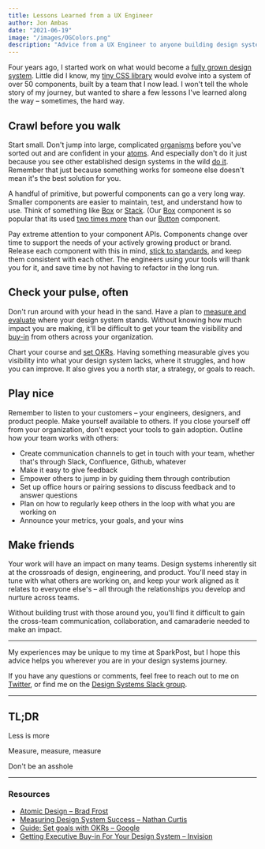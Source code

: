 ```yaml
---
title: Lessons Learned from a UX Engineer
author: Jon Ambas
date: "2021-06-19"
image: "/images/OGColors.png"
description: "Advice from a UX Engineer to anyone building design systems"
---
```


Four years ago, I started work on what would become a [fully grown design system](http://design.sparkpost.com/). Little did I know, my [tiny CSS library](https://github.com/SparkPost/styles) would evolve into a system of over 50 components, built by a team that I now lead. I won't tell the whole story of my journey, but wanted to share a few lessons I've learned along the way – sometimes, the hard way.

## Crawl before you walk

Start small. Don't jump into large, complicated [organisms](https://bradfrost.com/blog/post/atomic-web-design/#organisms) before you've sorted out and are confident in your [atoms](https://bradfrost.com/blog/post/atomic-web-design/#atoms). And especially don't do it just because you see other established design systems in the wild [do it](https://polaris.shopify.com/components/structure/page#navigation). Remember that just because something works for someone else doesn't mean it's the best solution for you.

A handful of primitive, but powerful components can go a very long way. Smaller components are easier to maintain, test, and understand how to use. Think of something like [Box](https://seek-oss.github.io/braid-design-system/components/Box) or [Stack](https://seek-oss.github.io/braid-design-system/components/Stack). (Our [Box](https://design.sparkpost.com/components/box/api) component is so popular that its used [two times more](https://ux-okr-dashboard.netlify.app/) than our [Button](https://design.sparkpost.com/components/button/api) component.

Pay extreme attention to your component APIs. Components change over time to support the needs of your actively growing product or brand. Release each component with this in mind, [stick to standards](https://jonambas.com/posts/component-api-standards), and keep them consistent with each other. The engineers using your tools will thank you for it, and save time by not having to refactor in the long run.

## Check your pulse, often

Don't run around with your head in the sand. Have a plan to [measure and evaluate](https://medium.com/eightshapes-llc/measuring-design-system-success-d0513a93dd96) where your design system stands. Without knowing how much impact you are making, it'll be difficult to get your team the visibility and [buy-in](https://www.invisionapp.com/inside-design/getting-executive-ok-design-system/) from others across your organization.

Chart your course and [set OKRs](https://www.whatmatters.com/resources/google-okr-playbook/). Having something measurable gives you visibility into what your design system lacks, where it struggles, and how you can improve. It also gives you a north star, a strategy, or goals to reach.

## Play nice

Remember to listen to your customers – your engineers, designers, and product people. Make yourself available to others. If you close yourself off from your organization, don't expect your tools to gain adoption. Outline how your team works with others:

- Create communication channels to get in touch with your team, whether that's through Slack, Confluence, Github, whatever
- Make it easy to give feedback
- Empower others to jump in by guiding them through contribution
- Set up office hours or pairing sessions to discuss feedback and to answer questions
- Plan on how to regularly keep others in the loop with what you are working on
- Announce your metrics, your goals, and your wins

## Make friends

Your work will have an impact on many teams. Design systems inherently sit at the crossroads of design, engineering, and product. You'll need stay in tune with what others are working on, and keep your work aligned as it relates to everyone else's – all through the relationships you develop and nurture across teams.

Without building trust with those around you, you'll find it difficult to gain the cross-team communication, collaboration, and camaraderie needed to make an impact.

---

My experiences may be unique to my time at SparkPost, but I hope this advice helps you wherever you are in your design systems journey.

If you have any questions or comments, feel free to reach out to me on [Twitter](https://twitter.com/jonambas), or find me on the [Design Systems Slack group](https://design.systems/slack/).

---

## TL;DR

Less is more

Measure, measure, measure

Don't be an asshole

---

### Resources

- [Atomic Design – Brad Frost](https://bradfrost.com/blog/post/atomic-web-design/)
- [Measuring Design System Success – Nathan Curtis](https://medium.com/eightshapes-llc/measuring-design-system-success-d0513a93dd96)
- [Guide: Set goals with OKRs – Google](https://rework.withgoogle.com/guides/set-goals-with-okrs/steps/introduction/)
- [Getting Executive Buy-in For Your Design System – Invision](https://www.invisionapp.com/inside-design/getting-executive-ok-design-system/)
